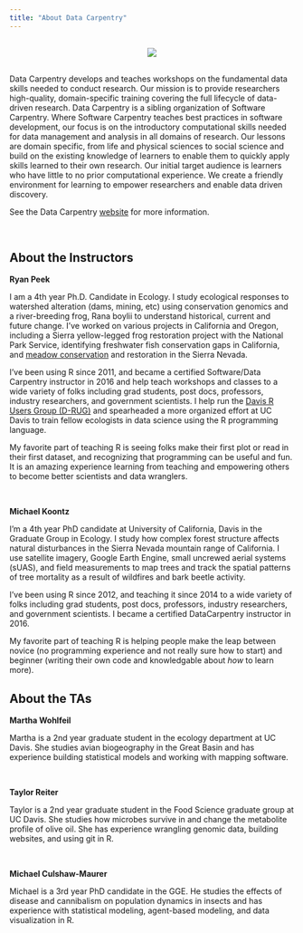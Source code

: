 ```yaml
---
title: "About Data Carpentry"
---
```


<p></p>

<div style="text-align: center; margin-top: 30px; margin-bottom: 30px;">
![](./img/DC-logo-vision.png)
</div>

<p></p>

Data Carpentry develops and teaches workshops on the fundamental data skills needed to conduct research. Our mission is to provide researchers high-quality, domain-specific training covering the full lifecycle of data-driven research. Data Carpentry is a sibling organization of Software Carpentry. Where Software Carpentry teaches best practices in software development, our focus is on the introductory computational skills needed for data management and analysis in all domains of research. Our lessons are domain specific, from life and physical sciences to social science and build on the existing knowledge of learners to enable them to quickly apply skills learned to their own research. Our initial target audience is learners who have little to no prior computational experience. We create a friendly environment for learning to empower researchers and enable data driven discovery.

See the Data Carpentry [website](http://www.datacarpentry.org/) for more information.

<br>

## About the Instructors

**Ryan Peek** 
<a href="mailto:rapeek@ucdavis.edu"><i class="fa fa-envelope-square" aria-hidden="true"></i></a> 
<a href="https://ryanpeek.github.io/"><i class="fa fa-user" aria-hidden="true"></i></a>
<a href="https://twitter.com/riverpeek"><i class="fa fa-twitter" aria-hidden="true"></i></a>
<a href="https://github.com/ryanpeek"><i class="fa fa-github" aria-hidden="true"></i></a> 
<a href="https://orcid.org/0000-0002-9577-6885"><i class="ai ai-orcid"></i></a>

I am a 4th year Ph.D. Candidate in Ecology. I study ecological responses to watershed alteration (dams, mining, etc) using conservation genomics and a river-breeding frog, Rana boylii to understand historical, current and future change. I've worked on various projects in California and Oregon, including a Sierra yellow-legged frog restoration project with the National Park Service, identifying freshwater fish conservation gaps in California, and [meadow conservation](x-webdoc://AD44C118-2660-4255-BCC0-1A5F5629D9F7/) and restoration in the Sierra Nevada. 

I’ve been using R since 2011, and became a certified Software/Data Carpentry instructor in 2016 and help teach workshops and classes to a wide variety of folks including grad students, post docs, professors, industry researchers, and government scientists. I help run the [Davis R Users Group (D-RUG)](http://d-rug.github.io/) and spearheaded a more organized effort at UC Davis to train fellow ecologists in data science using the R programming language.

My favorite part of teaching R is seeing folks make their first plot or read in their first dataset, and recognizing that programming can be useful and fun. It is an amazing experience learning from teaching and empowering others to become better scientists and data wranglers.  

<br>

**Michael Koontz** 
<a href="mailto:mikoontz@gmail.com"><i class="fa fa-envelope-square" aria-hidden="true" ></i></a> 
<a href="https://michaeljkoontz.weebly.com/"><i class="fa fa-user" aria-hidden="true"></i></a> 
<a href="https://twitter.com/_mikoontz"><i class="fa fa-twitter" aria-hidden="true"></i></a> 
<a href="https://github.com/mikoontz"><i class="fa fa-github" aria-hidden="true"></i></a> 
<a href="https://orcid.org/0000-0002-8276-210X"><i class="ai ai-orcid"></i></a>  

I'm a 4th year PhD candidate at University of California, Davis in the Graduate Group in Ecology. I study how complex forest structure affects natural disturbances in the Sierra Nevada mountain range of California. I use satellite imagery, Google Earth Engine, small uncrewed aerial systems (sUAS), and field measurements to map trees and track the spatial patterns of tree mortality as a result of wildfires and bark beetle activity.

I've been using R since 2012, and teaching it since 2014 to a wide variety of folks including grad students, post docs, professors, industry researchers, and government scientists. I became a certified DataCarpentry instructor in 2016.

My favorite part of teaching R is helping people make the leap between novice (no programming experience and not really sure how to start) and beginner (writing their own code and knowledgable about *how* to learn more).  



## About the TAs

**Martha Wohlfeil**
<a href="mailto:mwohlfeil@ucdavis.edu"><i class="fa fa-envelope-square" aria-hidden="true"></i></a>
<a href="https://github.com/MarthaWohlfeil"><i class="fa fa-github" aria-hidden="true"></i></a>

Martha is a 2nd year graduate student in the ecology department at UC Davis. She studies avian biogeography in the Great Basin and has experience building statistical models and working with mapping software. 

<br> 

**Taylor Reiter**
<a href="mailto:tereiter@ucdavis.edu"><i class="fa fa-envelope-square" aria-hidden="true"></i></a>
<a href="https://github.com/taylorreiter"><i class="fa fa-github" aria-hidden="true"></i></a>

Taylor is a 2nd year graduate student in the Food Science graduate group at UC Davis. She studies how microbes survive in and change the metabolite profile of olive oil. She has experience wrangling genomic data, building websites, and using git in R. 

<br>

**Michael Culshaw-Maurer**
<a href="mailto:mjculshawmaurer@ucdavis.edu"><i class="fa fa-envelope-square" aria-hidden="true"></i></a>
<a href="https://github.com/MCMaurer"><i class="fa fa-github" aria-hidden="true"></i></a>

Michael is a 3rd year PhD candidate in the GGE. He studies the effects of disease and cannibalism on population dynamics in insects and has experience with statistical modeling, agent-based modeling, and data visualization in R.